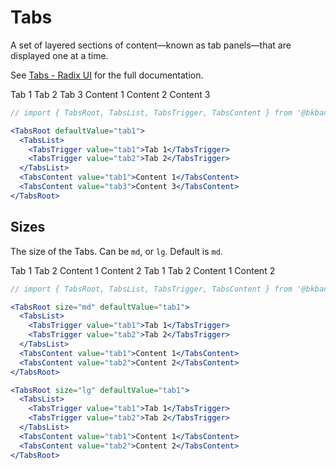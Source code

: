 
# Tabs

A set of layered sections of content—known as tab panels—that are displayed one at a time.

See [Tabs - Radix UI](https://www.radix-ui.com/docs/primitives/components/tabs/) for the full documentation.

<div className="mt-6 flex items-center justify-center w-full p-12 rounded-lg shadow-lg">
  <TabsRoot defaultValue="tab1">
    <TabsList>
      <TabsTrigger value="tab1">Tab 1</TabsTrigger>
      <TabsTrigger value="tab2">Tab 2</TabsTrigger>
      <TabsTrigger value="tab3">Tab 3</TabsTrigger>
    </TabsList>
    <TabsContent value="tab1">Content 1</TabsContent>
    <TabsContent value="tab2">Content 2</TabsContent>
    <TabsContent value="tab3">Content 3</TabsContent>
  </TabsRoot>
</div>

```jsx copy
// import { TabsRoot, TabsList, TabsTrigger, TabsContent } from '@bkbank/ui'

<TabsRoot defaultValue="tab1">
  <TabsList>
    <TabsTrigger value="tab1">Tab 1</TabsTrigger>
    <TabsTrigger value="tab2">Tab 2</TabsTrigger>
  </TabsList>
  <TabsContent value="tab1">Content 1</TabsContent>
  <TabsContent value="tab3">Content 3</TabsContent>
</TabsRoot>
```

## Sizes

The size of the Tabs. Can be `md`, or `lg`. Default is `md`.

<div className="mt-6 flex items-center gap-6 justify-center w-full p-12 rounded-lg shadow-lg">
  <TabsRoot defaultValue="tab1">
    <TabsList>
      <TabsTrigger value="tab1">Tab 1</TabsTrigger>
      <TabsTrigger value="tab2">Tab 2</TabsTrigger>
    </TabsList>
    <TabsContent value="tab1">Content 1</TabsContent>
    <TabsContent value="tab2">Content 2</TabsContent>
  </TabsRoot>

  <TabsRoot size="lg" defaultValue="tab1">
    <TabsList>
      <TabsTrigger value="tab1">Tab 1</TabsTrigger>
      <TabsTrigger value="tab2">Tab 2</TabsTrigger>
    </TabsList>
    <TabsContent value="tab1">Content 1</TabsContent>
    <TabsContent value="tab2">Content 2</TabsContent>
  </TabsRoot>
</div>

```jsx copy {3, 12}
// import { TabsRoot, TabsList, TabsTrigger, TabsContent } from '@bkbank/ui'

<TabsRoot size="md" defaultValue="tab1">
  <TabsList>
    <TabsTrigger value="tab1">Tab 1</TabsTrigger>
    <TabsTrigger value="tab2">Tab 2</TabsTrigger>
  </TabsList>
  <TabsContent value="tab1">Content 1</TabsContent>
  <TabsContent value="tab2">Content 2</TabsContent>
</TabsRoot>

<TabsRoot size="lg" defaultValue="tab1">
  <TabsList>
    <TabsTrigger value="tab1">Tab 1</TabsTrigger>
    <TabsTrigger value="tab2">Tab 2</TabsTrigger>
  </TabsList>
  <TabsContent value="tab1">Content 1</TabsContent>
  <TabsContent value="tab2">Content 2</TabsContent>
</TabsRoot>
```
